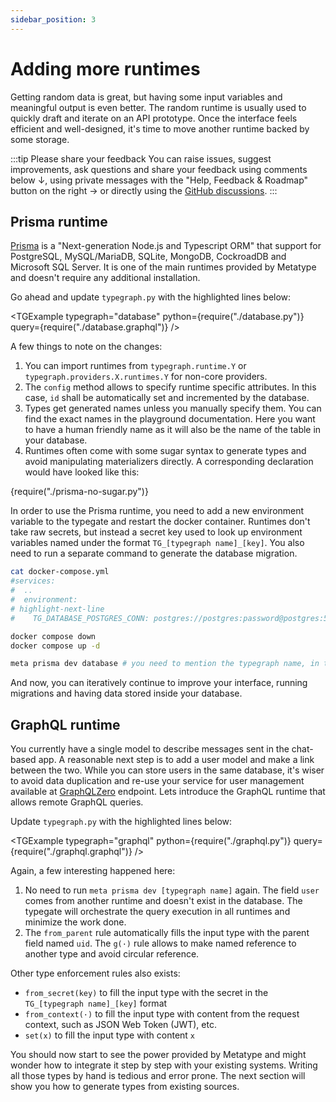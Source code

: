 ```yaml
---
sidebar_position: 3
---
```



# Adding more runtimes

Getting random data is great, but having some input variables and meaningful output is even better. The random runtime is usually used to quickly draft and iterate on an API prototype. Once the interface feels efficient and well-designed, it's time to move another runtime backed by some storage.

:::tip Please share your feedback
You can raise issues, suggest improvements, ask questions and share your feedback using comments below ↓, using private messages with the "Help, Feedback & Roadmap" button on the right → or directly using the [GitHub discussions](https://github.com/metatypedev/metatype/discussions).
:::

## Prisma runtime

[Prisma](https://www.prisma.io/) is a "Next-generation Node.js and Typescript ORM" that support for PostgreSQL, MySQL/MariaDB, SQLite, MongoDB, CockroadDB and Microsoft SQL Server. It is one of the main runtimes provided by Metatype and doesn't require any additional installation.

Go ahead and update `typegraph.py` with the highlighted lines below:

<TGExample
  typegraph="database"
  python={require("./database.py")}
  query={require("./database.graphql")}
/>

A few things to note on the changes:

1. You can import runtimes from `typegraph.runtime.Y` or `typegraph.providers.X.runtimes.Y` for non-core providers.
1. The `config` method allows to specify runtime specific attributes. In this case, `id` shall be automatically set and incremented by the database.
1. Types get generated names unless you manually specify them. You can find the exact names in the playground documentation. Here you want to have a human friendly name as it will also be the name of the table in your database.
1. Runtimes often come with some sugar syntax to generate types and avoid manipulating materializers directly. A corresponding declaration would have looked like this:

<CodeBlock language="python">{require("./prisma-no-sugar.py")}</CodeBlock>

In order to use the Prisma runtime, you need to add a new environment variable to the typegate and restart the docker container. Runtimes don't take raw secrets, but instead a secret key used to look up environment variables named under the format `TG_[typegraph name]_[key]`. You also need to run a separate command to generate the database migration.

```bash
cat docker-compose.yml
#services:
#  ..
#  environment:
# highlight-next-line
#    TG_DATABASE_POSTGRES_CONN: postgres://postgres:password@postgres:5432/db

docker compose down
docker compose up -d

meta prisma dev database # you need to mention the typegraph name, in this case `database`
```

And now, you can iteratively continue to improve your interface, running migrations and having data stored inside your database.

## GraphQL runtime

You currently have a single model to describe messages sent in the chat-based app. A reasonable next step is to add a user model and make a link between the two. While you can store users in the same database, it's wiser to avoid data duplication and re-use your service for user management available at [GraphQLZero](https://graphqlzero.almansi.me) endpoint. Lets introduce the GraphQL runtime that allows remote GraphQL queries.

Update `typegraph.py` with the highlighted lines below:

<TGExample
  typegraph="graphql"
  python={require("./graphql.py")}
  query={require("./graphql.graphql")}
/>

Again, a few interesting happened here:

1. No need to run `meta prisma dev [typegraph name]` again. The field `user` comes from another runtime and doesn't exist in the database. The typegate will orchestrate the query execution in all runtimes and minimize the work done.
2. The `from_parent` rule automatically fills the input type with the parent field named `uid`. The `g(·)` rule allows to make named reference to another type and avoid circular reference.

Other type enforcement rules also exists:

- `from_secret(key)` to fill the input type with the secret in the `TG_[typegraph name]_[key]` format
- `from_context(·)` to fill the input type with content from the request context, such as JSON Web Token (JWT), etc.
- `set(x)` to fill the input type with content `x`

You should now start to see the power provided by Metatype and might wonder how to integrate it step by step with your existing systems. Writing all those types by hand is tedious and error prone. The next section will show you how to generate types from existing sources.
